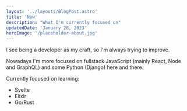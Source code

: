 ```yaml
---
layout: '../layouts/BlogPost.astro'
title: 'Now'
description: "What I'm currently focused on"
updatedDate: 'January 28, 2023'
heroImage: '/placeholder-about.jpg'
---
```



<head>
  <BaseHead title={`now | ${SITE_TITLE}`} description={SITE_DESCRIPTION} />
</head>

I see being a developer as my craft, so I'm always trying to improve.

Nowadays I'm more focused on fullstack JavaScript (mainly React, Node and GraphQL) and some
Python (Django) here and there.

Currently focused on learning:

- Svelte
- Elixir
- Go/Rust
